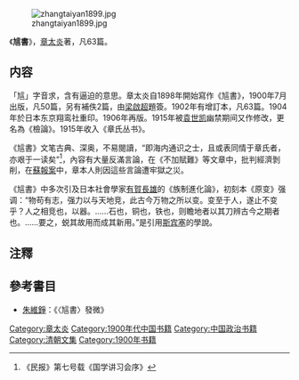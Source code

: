 [[File:zhangtaiyan1899.jpg|thumb]]

《'''訄書'''》，[[章太炎|章太炎]]著，凡63篇。

==内容==
「訄」字音求，含有逼迫的意思。章太炎自1898年開始寫作《訄書》，1900年7月出版，凡50篇，另有補佚2篇，由[[梁啟超|梁啟超]]題簽。1902年有增訂本，凡63篇。1904年於日本东京翔鸾社重印。1906年再版。1915年被[[袁世凯|袁世凯]]幽禁期间又作修改，更名為《檢論》。1915年收入《章氏丛书》。

《訄書》文笔古典、深奥，不易閱讀，“即海内通识之士，且或表同情于章氏者，亦艰于一读矣”<ref>《民报》第七号载《国学讲习会序》</ref>，內容有大量反滿言論，在《不加賦難》等文章中，批判經濟剝削，在[[蘇報案|蘇報案]]中，章本人則因這些言論遭牢獄之災。

《訄書》中多次引及日本社會學家[[有賀長雄|有賀長雄]]的《族制進化論》，初刻本《原变》强调：“物苟有志，强力以与天地竞，此古今万物之所以变。变至于人，遂止不变乎？人之相竞也，以器。……石也，铜也，铁也，则瞻地者以其刀辨古今之期者也。……要之，蜕其故用而成其新用。”是引用[[斯宾塞|斯宾塞]]的學說。{{Fact|[[王汎森|王汎森]]說：“在與論敵長期纏鬥的過程中，他的思想也同時被論敵制約形塑成一個特殊的風貌。”|time=2018-10-30T18:13:26+00:00}}

==注釋==
<references/>
==參考書目==
{{wikisource}}
* [[朱維錚|朱維錚]]：《〈訄書〉發微》

[[Category:章太炎|Category:章太炎]]
[[Category:1900年代中国书籍|Category:1900年代中国书籍]]
[[Category:中国政治书籍|Category:中国政治书籍]]
[[Category:清朝文集|Category:清朝文集]]
[[Category:1900年书籍|Category:1900年书籍]]